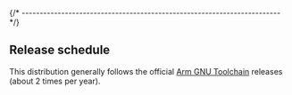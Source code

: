 
{/* ------------------------------------------------------------------------ */}

## Release schedule

This distribution generally follows the official
[Arm GNU Toolchain](https://developer.arm.com/downloads/-/arm-gnu-toolchain-downloads)
releases (about 2 times per year).
